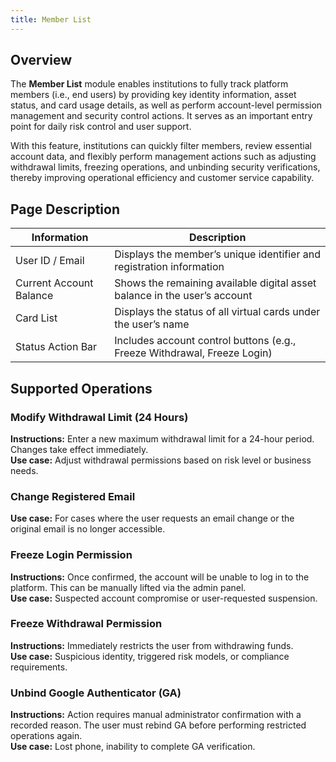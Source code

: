 ```yaml
---
title: Member List
---
```


## Overview

The **Member List** module enables institutions to fully track platform members (i.e., end users) by providing key identity information, asset status, and card usage details, as well as perform account-level permission management and security control actions. It serves as an important entry point for daily risk control and user support.

With this feature, institutions can quickly filter members, review essential account data, and flexibly perform management actions such as adjusting withdrawal limits, freezing operations, and unbinding security verifications, thereby improving operational efficiency and customer service capability.

## Page Description

| Information | Description |
|------|------|
| User ID / Email | Displays the member’s unique identifier and registration information |
| Current Account Balance | Shows the remaining available digital asset balance in the user’s account |
| Card List | Displays the status of all virtual cards under the user’s name |
| Status Action Bar | Includes account control buttons (e.g., Freeze Withdrawal, Freeze Login) |

## Supported Operations

### Modify Withdrawal Limit (24 Hours)

**Instructions:** Enter a new maximum withdrawal limit for a 24-hour period. Changes take effect immediately.  
**Use case:** Adjust withdrawal permissions based on risk level or business needs.

### Change Registered Email

**Use case:** For cases where the user requests an email change or the original email is no longer accessible.

### Freeze Login Permission

**Instructions:** Once confirmed, the account will be unable to log in to the platform. This can be manually lifted via the admin panel.  
**Use case:** Suspected account compromise or user-requested suspension.

### Freeze Withdrawal Permission

**Instructions:** Immediately restricts the user from withdrawing funds.  
**Use case:** Suspicious identity, triggered risk models, or compliance requirements.

### Unbind Google Authenticator (GA)

**Instructions:** Action requires manual administrator confirmation with a recorded reason. The user must rebind GA before performing restricted operations again.  
**Use case:** Lost phone, inability to complete GA verification.
